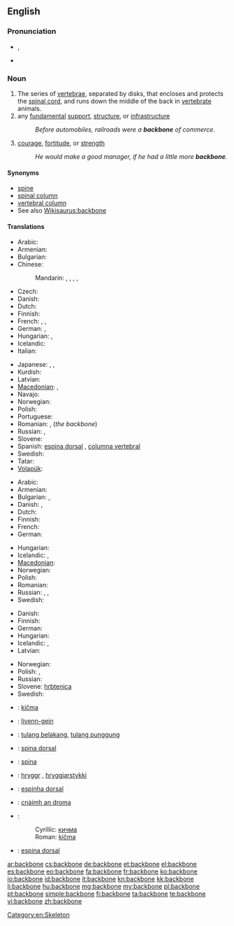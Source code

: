 ==English==

===Pronunciation===
* {{IPA|/ˈbækˌbəʊn/}}, {{X-SAMPA|/"b{k%b@Un/}}
* {{audio|en-us-backbone.ogg|Audio (US)}}

===Noun===
{{en-noun}}

# The series of [[vertebrae]], separated by disks, that encloses and protects the [[spinal cord]], and runs down the middle of the back in [[vertebrate]] animals.
# any [[fundamental]] [[support]], [[structure]], or [[infrastructure]]
#: ''Before automobiles, railroads were a '''backbone''' of commerce.''
# [[courage]], [[fortitude]], or [[strength]]
#: ''He would make a good manager, if he had a little more '''backbone'''.''

====Synonyms====
* [[spine]]
* [[spinal column]]
* [[vertebral column]]
* See also [[Wikisaurus:backbone]]

====Translations====
{{trans-top|series of vertebrae that encloses the spinal cord}}
* Arabic: {{t-|ar|عمود فقري|m|tr=3amuud fáqriy}}
* Armenian: {{t-|hy|ողնաշար|tr=oġnašar}}
* Bulgarian: {{t|bg|гръбнак}}
* Chinese:
*: Mandarin: {{t|cmn|骨幹|sc=Hani}},  {{t|cmn|骨干|tr=gǔgàn|sc=Hani}},  {{t|cmn|脊骨|tr=jígǔ|sc=Hani}},  {{t|cmn|背骨|tr=bèigǔ|sc=Hani}},  {{t|cmn|脊椎|tr=jǐzhuī|sc=Hani}}
* Czech: {{t+|cs|páteř|f}}
* Danish: {{t-|da|rygrad|c}}
* Dutch: {{t+|nl|ruggengraat|m}}
* Finnish: {{t-|fi|selkäranka}}
* French: {{t+|fr|colonne vertébrale|f}},  {{t+|fr|rachis|m}},  {{t+|fr|épine dorsale|f}}
* German: {{t+|de|Rückgrat|n}},  {{t+|de|Wirbelsäule|f}}
* Hungarian: {{t+|hu|gerincoszlop}}, {{t|hu|hátgerinc}}
* Icelandic: {{t+|is|hryggur|m}}
* Italian: {{t+|it|spina dorsale|f}}
{{trans-mid}}
* Japanese: {{t|ja|背骨|tr=せぼね, sebone}},  {{t|ja|脊椎|tr=せきつい, sekitsui}},  {{t|ja|脊柱|tr=せきちゅう, sekichū}}
* Kurdish: {{ku-Arab|[[بڕبڕه‌]]}}
* Latvian: {{t-|lv|mugurkauls|m|xs=Latvian}}
* [[Macedonian]]: {{t-|mk|’рбет|m|tr='rbet}},  {{t-|mk|кичма|f|tr=kíčma}}
* Navajo: {{tø|nv|íígháán}}
* Norwegian: {{t-|no|ryggrad|m|f}}
* Polish: {{t+|pl|kręgosłup|m}}
* Portuguese: {{t+|pt|coluna vertebral|f}}
* Romanian: {{t|ro|coloană vertebrală|f}}, {{t|ro|șira spinării|f}} (''the backbone'')
* Russian: {{t+|ru|позвоночник|m|tr=pozvonóčnik}},  {{t+|ru|хребет|m|tr=xrebét}}
* Slovene: {{t+|sl|hrbtenica|f}}
* Spanish: [[espina dorsal]] {{f}}, [[columna vertebral]] {{f}}
* Swedish: {{t+|sv|ryggrad|c}}
* Tatar: {{t|tt|умырткалык|tr=umırtqalıq|sc=Cyrl}}
* [[Volapük]]: {{t|vo|bäkabom}}
{{trans-bottom}}

{{trans-top|any fundamental support, structure, or infrastructure}}
* Arabic: {{t|ar|دعامة|f|tr=di3aama}}
* Armenian: {{t-|hy|հիմք|tr=himk’}}
* Bulgarian: {{t+|bg|основа}},  {{t+|bg|опора}}
* Danish: {{t-|da|fundament|n}}, {{t-|da|basis|c}}
* Dutch: {{t+|nl|ruggengraat|m}}
* Finnish: {{t-|fi|selkäranka}}
* French: {{t+|fr|épine dorsale|f}}
* German: {{t+|de|Rückgrat|n}}
{{trans-mid}}
* Hungarian: {{t+|hu|gerinc}}
* Icelandic: {{t|is|uppistaða|f}}, {{t|is|meginstoð|f}}
* [[Macedonian]]: {{t-|mk|потпора|f|tr=pótpora}}
* Norwegian: {{t-|no|ryggrad|m|f}}
* Polish: {{t|pl|trzon|m}}
* Romanian: {{t|ro|coloană vertebrală|f}}
* Russian: {{t+|ru|хребет|m|tr=xrebét}}, {{t+|ru|костяк|m|tr=kostják}}, {{t+|ru|основа|f|tr=osnóva}}
* Swedish: {{t+|sv|ryggrad|c}}
{{trans-bottom}}

{{trans-top|courage, fortitude, or strength}}
* Danish: {{t-|da|rygrad|c}}
* Finnish: {{t-|fi|selkäranka}}
* German: {{t+|de|Rückgrat|n}}
* Hungarian: {{t+|hu|gerinc}}
* Icelandic: {{t|is|skapfesta|f}}, {{t|is|bein í nefinu|n}}
* Latvian: {{t-|lv|mugurkauls|m|xs=Latvian}}
{{trans-mid}}
* Norwegian: {{t-|no|ryggrad|m|f}}
* Polish: {{t+|pl|charakter}}, {{t+|pl|kręgosłup|m}}
* Russian: {{t+|ru|стержень|m|tr=stéržen’}}
* Slovene: [[hrbtenica]] {{f}}
* Swedish: {{t+|sv|ryggrad|c}}
{{trans-bottom}}

{{checktrans-top}}
* {{ttbc|sh}}: [[kičma]] {{f}}
* {{ttbc|br}}: [[livenn-gein]] {{f}}
* {{ttbc|id}}: [[tulang belakang]], [[tulang punggung]]
* {{ttbc|ia}}: [[spina dorsal]]
* {{ttbc|la}}: [[spina]] {{f}}
* {{ttbc|non}}: [[hryggr]] {{m}}, [[hryggjarstykki]] {{n}}
* {{ttbc|pt}}: [[espinha dorsal]] {{f}} {{italbrac|Brazil}}
* {{ttbc|gd}}: [[cnàimh an droma]] {{m}}
* {{ttbc|sh}}:
*: Cyrillic: [[кичма]] {{f}}
*: Roman: [[kičma]] {{f}}
* {{ttbc|es}}: [[espina dorsal]] {{f}}
{{trans-bottom}}

[[Category:en:Skeleton]]

[[ar:backbone]]
[[cs:backbone]]
[[de:backbone]]
[[et:backbone]]
[[el:backbone]]
[[es:backbone]]
[[eo:backbone]]
[[fa:backbone]]
[[fr:backbone]]
[[ko:backbone]]
[[io:backbone]]
[[id:backbone]]
[[it:backbone]]
[[kn:backbone]]
[[kk:backbone]]
[[li:backbone]]
[[hu:backbone]]
[[mg:backbone]]
[[my:backbone]]
[[pl:backbone]]
[[pt:backbone]]
[[simple:backbone]]
[[fi:backbone]]
[[ta:backbone]]
[[te:backbone]]
[[vi:backbone]]
[[zh:backbone]]